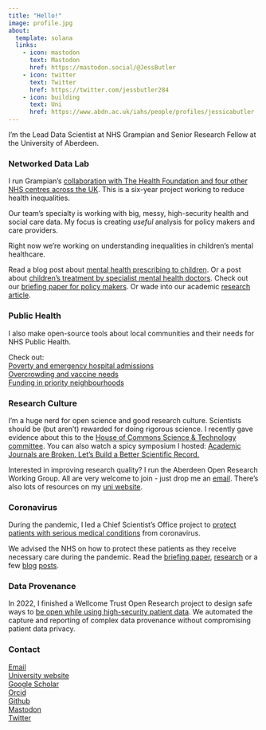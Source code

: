 ```yaml
---
title: "Hello!"
image: profile.jpg
about:
  template: solana
  links:
    - icon: mastodon
      text: Mastodon
      href: https://mastodon.social/@JessButler
    - icon: twitter
      text: Twitter
      href: https://twitter.com/jessbutler284
    - icon: building
      text: Uni
      href: https://www.abdn.ac.uk/iahs/people/profiles/jessicabutler
---
```


I'm the Lead Data Scientist at NHS Grampian and Senior Research Fellow at the University of Aberdeen. <br>

### Networked Data Lab

I run Grampian's  [collaboration with The Health Foundation and four other NHS centres across the UK](https://www.health.org.uk/funding-and-partnerships/the-networked-data-lab). This is a six-year project working to reduce health inequalities.  

Our team's specialty is working with big, messy, high-security health and social care data. My focus is creating *useful* analysis for policy makers and care providers.

Right now we're working on understanding inequalities in children's mental healthcare. 

Read a blog post about [mental health prescribing to children](https://jessbutler.github.io/posts/pis/). Or a post about [children's treatment by specialist mental health doctors](https://jessbutler.github.io/posts/referrals/).
Check out our [briefing paper for policy makers](https://www.health.org.uk/publications/reports/improving-children-and-young-peoples-mental-health-services).
Or wade into our academic [research article](https://bmcpsychiatry.biomedcentral.com/articles/10.1186/s12888-022-04438-5).


### Public Health

I also make open-source tools about local communities and their needs for NHS Public Health.  

Check out:  
[Poverty and emergency hospital admissions](https://jessbutler.github.io/emergency_admissions/)  
[Overcrowding and vaccine needs](https://jessbutler.github.io/social_distancing/)  
[Funding in priority neighbourhoods](https://jessbutler.github.io/priority_neighbourhoods/)


### Research Culture

I'm a huge nerd for open science and good research culture. 
Scientists should be (but aren't) rewarded for doing rigorous science. I recently gave evidence about this to the [House of Commons Science & Technology committee](https://publications.parliament.uk/pa/cm5803/cmselect/cmsctech/101/summary.html). You can also watch a spicy symposium I hosted: [Academic Journals are Broken. Let's Build a Better Scientific Record.](https://www.youtube.com/watch?v=1G2btEDb0j0) 

Interested in improving research quality? I run the Aberdeen Open Research Working Group.  All are very welcome to join - just drop me an [email](mailto:jessicabutler@abdn.ac.uk). There's also lots of resources on my [uni website](https://www.abdn.ac.uk/iahs/people/profiles/jessicabutler).

### Coronavirus

During the pandemic, I led a Chief Scientist's Office project to [protect patients with serious medical conditions](https://www.cso.scot.nhs.uk/rapid-research-in-covid-19-programme/abncovidportfolio/) from coronavirus.  

We advised the NHS on how to protect these patients as they receive necessary care during the pandemic. Read the [briefing paper](https://www.health.org.uk/publications/reports/assessing-the-impact-of-covid-19-on-the-clinically-extremely-vulnerable-population), [research](https://www.medrxiv.org/content/10.1101/2021.09.09.21263026v1) or a few [blog](https://www.health.org.uk/news-and-comment/charts-and-infographics/exploring-demographic-variation-in-groups-advised-to-shield) [posts](https://www.health.org.uk/news-and-comment/charts-and-infographics/hospital-use-clinically-extremely-vulnerable-population).

### Data Provenance

In 2022, I finished a Wellcome Trust Open Research project to design safe ways to [be open while using high-security patient data](https://wellcome.ac.uk/grant-funding/people-and-projects/grants-awarded/open-reproducible-analysis-and-reporting-data). We automated the capture and reporting of complex data provenance without compromising patient data privacy.

### Contact

[Email](mailto:jessica.butler2@nhs.scot)  
[University website](https://www.abdn.ac.uk/iahs/people/profiles/jessicabutler)  
[Google Scholar](https://scholar.google.com/citations?user=N3iK7TcAAAAJ&hl=en)  
[Orcid](https://orcid.org/0000-0003-2054-3777)  
[Github](https://github.com/JessButler)  
<a rel="me" href="https://mastodon.social/@JessButler">Mastodon</a>  
[Twitter](https://twitter.com/jessbutler284)
